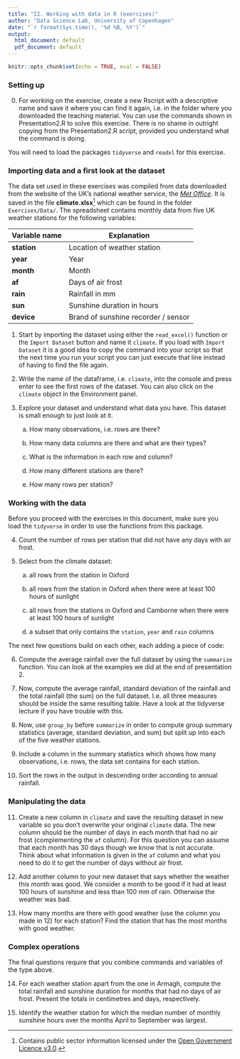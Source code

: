 ```yaml
---
title: "II. Working with data in R (exercises)"
author: "Data Science Lab, University of Copenhagen"
date: "`r format(Sys.time(), '%d %B, %Y')`"
output:
  html_document: default
  pdf_document: default
---
```


```r
knitr::opts_chunk$set(echo = TRUE, eval = FALSE)
```

### Setting up


0. For working on the exercise, create a new Rscript with a descriptive name and save it where you can find it again, i.e. in the folder where you downloaded the teaching material. You can use the commands shown in Presentation2.R to solve this exercise. There is no shame in outright copying from the Presentation2.R script, provided you understand what the command is doing.

You will need to load the packages `tidyverse` and `readxl` for this exercise.

### Importing data and a first look at the dataset


The data set used in these exercises was compiled from data downloaded from the website of the UK's national weather service, the [*Met Office*](http://www.metoffice.gov.uk/public/weather/climate-historic/). It is saved in the file 
**climate.xlsx**^[Contains public sector information licensed under the [Open Government Licence v3.0](http://www.nationalarchives.gov.uk/doc/open-government-licence/version/3/).] which can be found in the folder `Exercises/Data/`.
The spreadsheet contains monthly data from five UK weather stations for the following variables:

| Variable name | Explanation |
|-|-|
| **station** | Location of weather station | 
| **year** | Year |
| **month** | Month |
| **af** | Days of air frost |
| **rain** | Rainfall in mm |
| **sun** | Sunshine duration in hours |
| **device** | Brand of sunshine recorder / sensor |

1. Start by importing the dataset using either the `read_excel()` function or the `Import Dataset` button and name it `climate`. If you load with `Import Dataset` it is a good idea to copy the command into your script so that the next time you run your script you can just execute that line instead of having to find the file again. 

2.  Write the name of the dataframe, i.e. `climate`, into the console and press enter to see the first rows of the dataset. You can also click on the `climate` object in the Environment panel.

3. Explore your dataset and understand what data you have. This dataset is small enough to just look at it.

    a. How many observations, i.e. rows are there?
    
    b. How many data columns are there and what are their types?

    c. What is the information in each row and column?

    d. How many different stations are there?

    e. How many rows per station?


### Working with the data

Before you proceed with the exercises in this document, make sure you load the `tidyverse` in order to use the functions from this package.

4. Count the number of rows per station that did not have any days with air frost. 

5. Select from the climate dataset:

    a. all rows from the station in Oxford

    b. all rows from the station in Oxford when there were at least 100 hours of sunlight

    c. all rows from the stations in Oxford and Camborne when there were at least 100 hours of sunlight

    d. a subset that only contains the `station`, `year` and `rain` columns

The next few questions build on each other, each adding a piece of code:

6. Compute the average rainfall over the full dataset by using the `summarize` function. You can look at the examples we did at the end of presentation 2.

7. Now, compute the average rainfall, standard deviation of the rainfall and the total rainfall (the sum) on the full dataset. I.e. all three measures should be inside the same resulting table. Have a look at the tidyverse lecture if you have trouble with this.

8. Now, use `group_by` before `summarize` in order to compute group summary statistics (average, standard deviation, and sum) but split up into each of the five weather stations.

9. Include a column in the summary statistics which shows how many observations, i.e. rows, the data set contains for each station.
    
10. Sort the rows in the output in descending order according to annual rainfall.

### Manipulating the data

11. Create a new column in `climate` and save the resulting dataset in new variable so you don’t overwrite your original `climate` data. The new column should be the number of days in each month that had no air frost (complementing the `af` column). For this question you can assume that each month has 30 days though we know that is not accurate. Think about what information is given in the `af` column and what you need to do it to get the number of days without air frost. 

12. Add another column to your new dataset that says whether the weather this month was good. We consider a month to be good if it had at least 100 hours of sunshine and less than 100 mm of rain. Otherwise the weather was bad.

13. How many months are there with good weather (use the column you made in 12) for each station? Find the station that has the most months with good weather.


### Complex operations

The final questions require that you combine commands and variables of the type above.

14. For each weather station apart from the one in Armagh, compute the total rainfall and sunshine duration for months that had no days of air frost. Present the totals in centimetres and days, respectively.

15. Identify the weather station for which the median number of monthly sunshine hours over the months April to September was largest.

